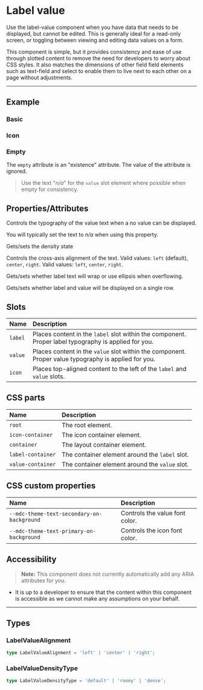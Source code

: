 
<PageSection>

# Label value

Use the label-value component when you have data that needs to be displayed, but cannot be edited. This is generally ideal for a read-only screen, or 
toggling between viewing and editing data values on a form.

This component is simple, but it provides consistency and ease of use through slotted content to remove the need for developers to worry about CSS styles. It also
matches the dimensions of other field field elements such as text-field and select to enable them to live next to each other on a page without adjustments.

</PageSection>

---

<PageSection>

## Example 

### Basic

<LiveDemo dense codeHtml={LabelValueDefaultCodeHtml()}>
  <LabelValueDemo />
</LiveDemo>

### Icon

<LiveDemo dense codeHtml={LabelValueIconCodeHtml()}>
  <LabelValueDemo hasIcon />
</LiveDemo>

### Empty

The `empty` attribute is an "existence" attribute. The value of the attribute is ignored.

<LiveDemo dense codeHtml={LabelValueEmptyCodeHtml()}>
  <LabelValueDemo empty />
</LiveDemo>

> Use the text "*n/a*" for the `value` slot element where possible when empty for consistency.

</PageSection>

<PageSection>

## Properties/Attributes 

<PropertyDef name="empty" type="boolean" defaultValue="false">

Controls the typography of the value text when a no value can be displayed.

You will typically set the text to *n/a* when using this property.
  
</PropertyDef>

<PropertyDef name="density" type="LabelValueDensityType" defaultValue="'default'">

Gets/sets the density state
  
</PropertyDef>

<PropertyDef name="align" type="LabelValueAlignment" defaultValue="&quot;left&quot;">

Controls the cross-axis alignment of the text. Valid values: `left` (default), `center`, `right`.
Valid values: `left`, `center`, `right`.
  
</PropertyDef>

<PropertyDef name="ellipsis" type="boolean" defaultValue="false">

Gets/sets whether label text will wrap or use ellipsis when overflowing.
  
</PropertyDef>

<PropertyDef name="single-line" type="boolean" prop={false} defaultValue="undefined">

Gets/sets whether label and value will be displayed on a single row.
  
</PropertyDef>

</PageSection>

<PageSection>

## Slots

| Name               | Description
| :------------------| :------------------
| `label`            | Places content in the `label` slot within the component. Proper label typography is applied for you.
| `value`            | Places content in the `value` slot within the component. Proper value typography is applied for you.
| `icon`             | Places top-aligned content to the left of the `label` and `value` slots.

</PageSection>

<PageSection>

## CSS parts

| Name                      | Description
| :-------------------------| :------------------
| `root`                    | The root element.
| `icon-container`          | The icon container element.
| `container`               | The layout container element.
| `label-container`         | The container element around the `label` slot.
| `value-container`         | The container element around the `value` slot.

</PageSection>

<PageSection>

## CSS custom properties

| Name                                             | Description
| :------------------------------------------------| :------------------
| `--mdc-theme-text-secondary-on-background`       | Controls the value font color.
| `--mdc-theme-text-primary-on-background`         | Controls the icon font color.

</PageSection>

<PageSection>

## Accessibility

> **Note:** This component does not currently automatically add any ARIA attributes for you.

- It is up to a developer to ensure that the content within this component is accessible as we cannot make any assumptions on your behalf.

</PageSection>

---

<PageSection>

## Types

### LabelValueAlignment

```typescript
type LabelValueAlignment = 'left' | 'center' | 'right';
```

### LabelValueDensityType

```typescript
type LabelValueDensityType = 'default' | 'roomy' | 'dense';
```

</PageSection>
